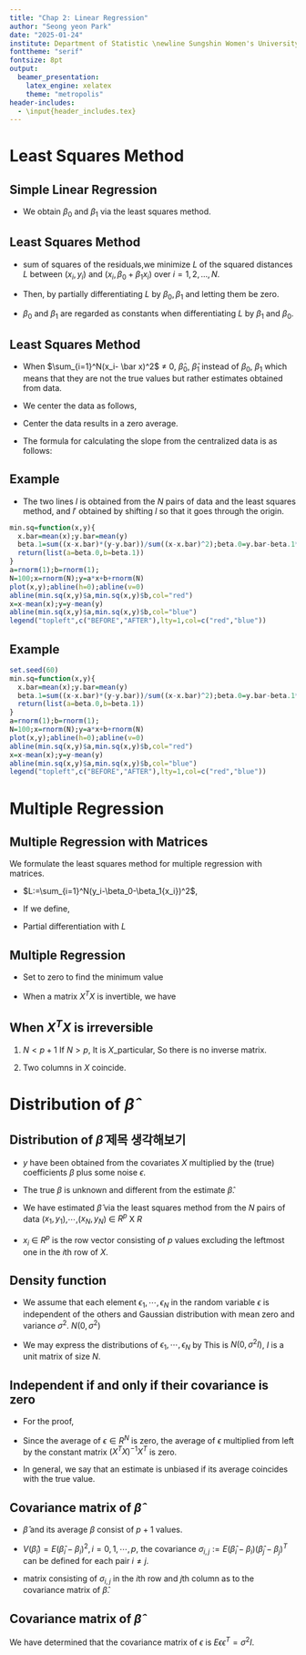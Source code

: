 ```yaml
---
title: "Chap 2: Linear Regression"
author: "Seong yeon Park"
date: "2025-01-24"
institute: Department of Statistic \newline Sungshin Women's University
fonttheme: "serif"
fontsize: 8pt
output:
  beamer_presentation:
    latex_engine: xelatex
    theme: "metropolis"
header-includes:
  - \input{header_includes.tex}
---
```


# Least Squares Method

## Simple Linear Regression

\begin{itemize}
    \item The data consists of $(x_1,y_1),...,(x_N,y_N)$
    $$
    {y_i} = \beta_0+\beta_1{x_i}+ \varepsilon_i
    $$
    \begin{itemize}
        \item $\beta_0$: intercept
        \item $\beta_1$: slope
        \item $\varepsilon_i$: random error
    \end{itemize}
\end{itemize}

- We obtain $\beta_0$ and $\beta_1$ via the least squares method.


## Least Squares Method

- sum of squares of the residuals,\newline we minimize $L$ of the squared distances $L$ between $(x_i,y_i)$ and $(x_i,\beta_0 + \beta_1{x_i})$ over $i = 1,2, ...,N$.
\begin{align*}
L=\sum_{i=1}^N(y_i-\beta_0-\beta_1{x_i})^2
\end{align*}

- Then, by partially differentiating $L$ by $\beta_0,\beta_1$ and letting them be zero.
\begin{align*}
\frac{\partial L}{ \partial\beta_0} &=-2\sum_{i=1}^N(y_i-\beta_0-\beta_1{x_i})=0 \\
\frac{\partial L}{ \partial\beta_1} &= -2\sum_{i=1}^N(x_i(y_i-\beta_0-\beta_1{x_i}))=0
\end{align*}
- $\beta_0$ and $\beta_1$ are regarded as constants when differentiating $L$ by $\beta_1$ and $\beta_0$.

## Least Squares Method

- When $\sum_{i=1}^N(x_i- \bar x)^2$ $\ne$ 0,
\newline $\hat\beta_0$, $\hat\beta_1$ instead of $\beta_0$, $\beta_1$ which means that they are not the true values but rather estimates obtained from data.
\begin{align*}
\hat\beta_1 &=\frac{\sum_{i=1}^N(x_i- \bar x)(y_i- \bar y)}{\sum_{i=1}^N(x_i- \bar x)^2} \\
\hat\beta_0 &=\bar y - \hat\beta_1{\bar x}
\end{align*}

- We center the data as follows,
\begin{align*}
\tilde{x}_1 := x_1 - \bar x, \cdots,\tilde{x}_N := x_N- \bar x, \tilde{y}_1 := y_1 - \bar y, \cdots,\tilde{y}_N := y_N- \bar y
\end{align*}

- Center the data results in a zero average.

- The formula for calculating the slope from the centralized data is as follows:
\begin{align*}
\hat\beta_1 &=\frac{\sum_{i=1}^N \tilde{x}_i\tilde{y}_i}{\sum_{i=1}^N(\tilde{x}_i)^2}
\end{align*}

## Example

- The two lines $l$ is obtained from the $N$ pairs of data and the least squares method, and  $l'$ obtained by shifting $l$ so that it goes through the origin.

```r
min.sq=function(x,y){
  x.bar=mean(x);y.bar=mean(y)
  beta.1=sum((x-x.bar)*(y-y.bar))/sum((x-x.bar)^2);beta.0=y.bar-beta.1*x.bar
  return(list(a=beta.0,b=beta.1))
}
a=rnorm(1);b=rnorm(1);
N=100;x=rnorm(N);y=a*x+b+rnorm(N)
plot(x,y);abline(h=0);abline(v=0)
abline(min.sq(x,y)$a,min.sq(x,y)$b,col="red")
x=x-mean(x);y=y-mean(y)
abline(min.sq(x,y)$a,min.sq(x,y)$b,col="blue")
legend("topleft",c("BEFORE","AFTER"),lty=1,col=c("red","blue"))
```

## Example
```r
set.seed(60)
min.sq=function(x,y){
  x.bar=mean(x);y.bar=mean(y)
  beta.1=sum((x-x.bar)*(y-y.bar))/sum((x-x.bar)^2);beta.0=y.bar-beta.1*x.bar
  return(list(a=beta.0,b=beta.1))
}
a=rnorm(1);b=rnorm(1);
N=100;x=rnorm(N);y=a*x+b+rnorm(N)
plot(x,y);abline(h=0);abline(v=0)
abline(min.sq(x,y)$a,min.sq(x,y)$b,col="red")
x=x-mean(x);y=y-mean(y)
abline(min.sq(x,y)$a,min.sq(x,y)$b,col="blue")
legend("topleft",c("BEFORE","AFTER"),lty=1,col=c("red","blue"))
```

# Multiple Regression

## Multiple Regression with Matrices

We formulate the least squares method for multiple regression with matrices. 

- $L:=\sum_{i=1}^N(y_i-\beta_0-\beta_1{x_i})^2$,
\begin{align*}
L = \parallel y-X\beta \parallel^2 = (y-X\beta)^T(y-X\beta)
\end{align*}

- If we define,
\begin{align*}
y :=
\begin{bmatrix}
y_1 \\
\vdots \\
y_N
\end{bmatrix}
, X :=
\begin{bmatrix}
1 & x_{1,1} &\cdots &x_{1,p}\\
\vdots & \vdots &\ddots &\vdots \\
1 & x_{N,1} &\cdots &x_{N,p}
\end{bmatrix}
, \beta :=
\begin{bmatrix}
\beta_0 \\
\beta_1 \\
\vdots \\
\beta_p
\end{bmatrix}
\end{align*}

- Partial differentiation with $L$
\begin{align*}
\nabla L := 
\begin{bmatrix}
\frac{\partial L}{\partial\beta_0} \\
\frac{\partial L}{\partial\beta_1}
\end{bmatrix}
= -2X^T(y-X\beta)
\end{align*}

## Multiple Regression

- Set to zero to find the minimum value
\begin{align*}
-2X^T(y-X\beta) =
\begin{bmatrix}
-2\sum_{i=1}^N(y_i-\sum_{j=0}^p \beta_j x_{i,j}) \\
-2\sum_{i=1}^N x_{i,1}(y_i-\sum_{j=0}^p \beta_j x_{i,j}) \\
\vdots \\
-2\sum_{i=1}^N x_{i,p}(y_i-\sum_{j=0}^p \beta_j x_{i,j})
\end{bmatrix}
\end{align*}

- When a matrix $X^TX$ is invertible, we have
\begin{align*}
\hat\beta= (X^TX)^{-1} X^Ty
\end{align*}


## When $X^TX$ is irreversible
1. $N < p+1$
\begin{align*}
rank(X^TX) \le rank(X) \le min \{N, p+1\} = N < p+1
\end{align*}
If $N > p$, It is $X$_particular, So there is no inverse matrix. 

2. Two columns in $X$ coincide.
\begin{align*}
X^TX z=0 \Rightarrow z^TX^TX_Z=0 \Rightarrow \parallel X_z \parallel^2 =0 \Rightarrow X_z=0
\end{align*}

# Distribution of $\hat\beta$

## Distribution of $\hat\beta$ 제목 생각해보기
- $y$ have been obtained from the covariates $X$ multiplied by the (true) coefficients $\beta$ plus some noise $\epsilon$.
\begin{align*}
y = X\beta +  \epsilon
\end{align*}

- The true $\beta$ is unknown and different from the estimate $\hat\beta$.
- We have estimated $\hat\beta$ via the least squares method from the $N$ pairs of data ($x_1,y_1$),$\cdots$,($x_N,y_N$) $\in$ $R^p$ X $R$

- $x_i$ $\in$ $R^p$ is the row vector consisting of $p$ values excluding the leftmost one in the $i$th row of $X$. 


## Density function
- We assume that each element $\epsilon_1,\cdots,\epsilon_N$ in the random variable $\epsilon$ is independent of the others and Gaussian distribution with mean zero and variance $\sigma^2$. $N(0,\sigma^2)$
\begin{align*}
f_i(\epsilon_i) = \frac{1}{\sqrt {2\pi\sigma^2}} e^{-\frac{\epsilon_i^2}{2\sigma^2}}
\end{align*}

- We may express the distributions of $\epsilon_1,\cdots,\epsilon_N$ by
\begin{align*}
f(\epsilon) = \prod_{i=1}^N f_i(\epsilon_i) = \frac{1}{(2\pi\sigma^2)^{N/2}} e^{-\frac{\epsilon^T \epsilon}{2\sigma^2}}
\end{align*}
This is $N(0,\sigma^2I)$, $I$ is a unit matrix of size $N$.


## Independent if and only if their covariance is zero

- For the proof,
\begin{align*}
\hat\beta = (X^TX)^{-1}X^T(X\beta+\epsilon) = \beta + (X^TX)^{-1}X^T\epsilon
\end{align*}

- Since the average of $\epsilon \in R^N$ is zero, the average of $\epsilon$ multiplied from left by the constant matrix $(X^TX)^{-1}X^T$ is zero.
\begin{align*}
E[\hat\beta] = \beta
\end{align*}

- In general, we say that an estimate is unbiased if its average coincides with the true value.

## Covariance matrix of $\hat\beta$

- $\hat\beta$ and its average $\beta$ consist of $p+1$ values. 
- $V(\hat\beta_i) = E(\hat\beta_i - \beta_i)^2, i=0,1,\cdots,p$, the covariance $\sigma_{i,j} := E(\hat\beta_i - \beta_i)(\hat\beta_j - \beta_j)^T$ can be defined for each pair $i\ne j$.

- matrix consisting of $\sigma_{i,j}$ in the $i$th row and $j$th column as to the covariance matrix of $\hat\beta$.

\begin{align*}
& E
\begin{bmatrix}
(\hat\beta_0 - \beta_0)^2 & (\hat\beta_0 - \beta_0)(\hat\beta_1 - \beta_1) &\cdots &(\hat\beta_0 - \beta_0)(\hat\beta_p - \beta_p)\\
(\hat\beta_1 - \beta_1)(\hat\beta_0 - \beta_0) &(\hat\beta_1 - \beta_1)^2 &\cdots &(\hat\beta_1 - \beta_1)(\hat\beta_p - \beta_p)\\
\vdots &\vdots &\ddots &\vdots \\
(\hat\beta_p - \beta_p)(\hat\beta_0 - \beta_0) &(\hat\beta_p - \beta_p)(\hat\beta_1 - \beta_1) &\cdots &(\hat\beta_p - \beta_p)^2
\end{bmatrix} 
\end{align*}

## Covariance matrix of $\hat\beta$

\begin{align*}
& E
\begin{bmatrix}
(\hat\beta_0 - \beta_0)^2 & (\hat\beta_0 - \beta_0)(\hat\beta_1 - \beta_1) &\cdots &(\hat\beta_0 - \beta_0)(\hat\beta_p - \beta_p)\\
(\hat\beta_1 - \beta_1)(\hat\beta_0 - \beta_0) &(\hat\beta_1 - \beta_1)^2 &\cdots &(\hat\beta_1 - \beta_1)(\hat\beta_p - \beta_p)\\
\vdots &\vdots &\ddots &\vdots \\
(\hat\beta_p - \beta_p)(\hat\beta_0 - \beta_0) &(\hat\beta_p - \beta_p)(\hat\beta_1 - \beta_1) &\cdots &(\hat\beta_p - \beta_p)^2
\end{bmatrix} \\
&= E
\begin{bmatrix}
\hat\beta_0 - \beta_0 \\
\hat\beta_1 - \beta_1 \\
\vdots \\
\hat\beta_p - \beta_p
\end{bmatrix}
\begin{bmatrix}
\hat\beta_0 - \beta_0, \hat\beta_1 - \beta_1, \cdots, \hat\beta_p - \beta_p
\end{bmatrix} \\
&= E(\hat\beta-\beta)(\hat\beta-\beta)^T = E(X^TX)^{-1}X^T \epsilon{(X^TX)^{-1}X^T\epsilon}^T \\
&= (X^TX)^{-1}X^T E \epsilon\epsilon^T X(X^TX)^{-1} = \sigma^2(X^TX)^{-1}
\end{align*}

We have determined that the covariance matrix of $\epsilon$ is $E\epsilon\epsilon^T =\sigma^2I$.

\begin{align*}
\hat\beta \sim N(\beta,\sigma^2(X^TX)^{-1})
\end{align*}

